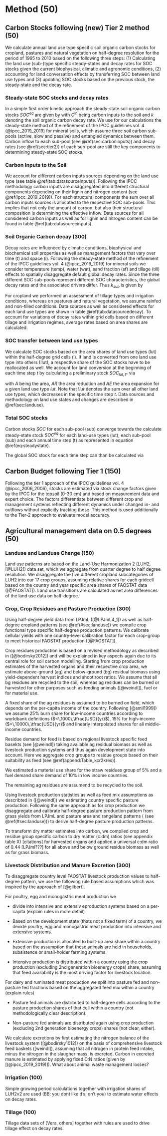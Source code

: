 # Method (50)

<!-- Soil carbon dynamics are modeled using a yearly based SOC model and carbon input and management data. -->

## Carbon Stocks following (new) Tier 2 method (50) {#sec:carbonbudget}

We calculate annual land use type specific soil organic carbon stocks for cropland, pastures and natural vegetation on half-degree resolution for the period of 1965 to 2010 based on the following three steps: (1) Calculating the land use (sub-)type specific steady-states and decay rates for SOC stocks given the current biophysical, climatic and agronomic conditions, (2) accounting for land conversation effects by transferring SOC between land use types and (3) updating SOC stocks based on the previous stock, the steady-state and the decay rate. 

### Steady-state SOC stocks and decay rates

In a simple first order kinetic approach the steady-state soil organic carbon stocks $SOC^{eq}$ are given by 
\begin{equation}
SOC^{eq} =\frac{C^{\textrm{in}}}{k}
\label{eq:inoutflow}
\end{equation}
with $C^{\textrm{in}}$ being carbon inputs to the soil and $k$ denoting the soil organic carbon decay rate. We use for our calculations the steady-state method of the refinement of the IPCC guidelines vol. 4 (@ipcc_2019_2019) for mineral soils, which assume three soil carbon sub-pools (active, slow and passive) and entangled dynamics between them. Carbon inflow to each sub-pool (see \@ref(sec:carboninputs)) and decay rates (see \@ref(sec:tier2)) of each sub-pool are still the key components to determining steady-state SOC stocks.  

### Carbon Inputs to the Soil {#sec:carboninputs}

We account for different carbon inputs sources depending on the land use type (see table \@ref(tab:datasourceinputs)). Following the IPCC methodology carbon inputs are disaggregated into different structural components depending on their lignin and nitrogen content (see \@ref(ipcc_2019_2019)). For each structural components the sum over all carbon inputs sources is allocated to the respective SOC sub-pools. This implies that not only the amount of carbon, but also their structural composition is determining the effective inflow. Data sources for all considered carbon inputs as well as for lignin and nitrogen content can be found in table \@ref(tab:datasourceinputs).  

```{=latex}

 \begin{table*}[h]
 \caption{Type and data sources for carbon inputs to different land use types}
 \begin{tabular}{l l l l}
 \tophline
  Land use types   & source of carbon inputs & data source & nitrogen and lignin content \\
 \middlehline
 \multirow{3}{*}{Cropland} & residues & FAOSTAT, LPJmL4 [2, sec:residues] & default values given by [2]  \\
                            & dead below ground biomass of crops & FAOSTAT, LPJmL4 [2, sec:residues] & default values given by [2] \\
                            & manure & FAOSTAT, Isabelle [2, sec:manure] & default values given by [2] \\
                            \hline
 \multirow{2}{*}{Pasture}  & annual litterfall & LPJmL4 [3] & default values given by [2] \\ 
                            & manure  & FAOSTAT, Isabelle [2, sec:manure] & default values given by [2] \\
                            \hline
  Natural vegetation        & annual litterfall & LPJmL4 [4]& \begin{minipage}[t]{0.28\columnwidth}\raggedright\strut Nitrogen and lignin content of tree compartments used in CENTURY [4] \strut \end{minipage}\tabularnewline
 \bottomhline
 \end{tabular}
 \label{tab:datasourceinputs}
 \belowtable{}
 \end{table*}
```

### Soil Organic Carbon decay (300) {#sec:tier2}

Decay rates are influenced by climatic conditions, biophysical and biochemical soil properties as well as management factors that vary over time (t) and space (i). Following the steady-state method of the refinement of the IPCC guidelines vol. 4 (@ipcc_2019_2019) for mineral soils we consider temperature (temp), water (wat), sand fraction (sf) and tillage (till) effects to spatially disaggregate default global decay rates. Since the three different SOC sub-pools represent different SOC characteristics, the global decay rates and the associated drivers differ. Thus $k_{sub}$ is given by

\begin{equation}
\begin{aligned}
& k_{active,t,i}  & = &~ k_{active}  ~ &\cdot~ temp_{t,i} ~ &\cdot~ wat_{t,i} ~ &\cdot~ till_{t,i} ~ & \cdot~ sf_{t,i}\\
& k_{slow,t,i}    & = &~ k_{slow}    ~ &\cdot~ temp_{t,i} ~ &\cdot~ wat_{t,i} ~ &\cdot~ till_{t,i} ~ &\\
& k_{passive,t,i} & = &~ k_{passive} ~ &\cdot~ temp_{t,i} ~ &\cdot~ wat_{t,i} ~ & ~ &
\label{eq:decayrates}
\end{aligned}
\end{equation}


For cropland we performed an assessment of tillage types and irrigation conditions, whereas on pastures and natural vegetation, we assume rainfed and non-tilled conditions. Data sources as well as considered effects for each land use types are shown in table \@ref(tab:datasourcedecay). To account for variations of decay rates within grid cells based on different tillage and irrigation regimes, average rates based on area shares are calculated.

```{=latex}

 \begin{table*}[h]
 \caption{Type and data sources for carbon inputs to different land use types}
 \begin{tabular}{l l l l}
 \tophline
  Land use types   & type of decay driver & parameter use to represent driver & data source \\
 \middlehline
 \multirow{2}{*}{all} & Soil quality & Sand fraction of the first 0-30 cm &  [SoilGrids]  \\
                      \cline{2-4}
                      
                      & Mircobial activity & air temperature & [CRUp4.0] \\
                      \cline{2-4}
                      
                      & Water restriction & precipitation \& potential evapotranspiration & [CRUp4.0] \\
                      \cline{1-4}
\multirow{2}{*}{\begin{minipage}[t]{0.2\columnwidth}\raggedright\strut Cropland\\(additionally)\strut\end{minipage}} & Water restriction*  & irrigation  & [sec:irrigation] \\ 
                      \cline{2-4}
                      
                      & Soil disturbance & tillage & [sec:tillage] \\
 \bottomhline
 \end{tabular}
 \label{tab:datasourcedecay}
 \belowtable{}
 \end{table*}
```

### SOC transfer between land use types

We calculate SOC stocks based on the area shares of land use types (lut) within the half-degree grid cells (i). If land is converted from one land use type into others (!lut), a respective share of the SOC stocks have to be reallocated as well. We account for land conversion at the beginning of each time step $t$ by calculating a preliminary stock $SOC_{lut,t*}$ via 

\begin{equation}
SOC_{lut,t*} = SOC_{lut,t-1} - \frac{SOC_{lut,t-1}}{A_{lut,t-1}} \cdot  AR_{lut,t} + \frac{SOC_{!lut,t-1}}{A_{!lut,t-1}} \cdot  AE_{lut,t} \qquad \forall sub, i  
\label{eq:ctransfer}
\end{equation}

with $A$ being the area, $AR$ the area reduction and $AE$ the area expansion for a given land use type $lut$. Note that $!lut$ denotes the sum over all other land use types, which decreases in the specific time step $t$. Data sources and methodology on land use states and changes are described in \@ref(sec:landuse).   

### Total SOC stocks

Carbon stocks $SOC$ for each sub-pool (sub) converge towards the calculate steady-state stock $SOC^{eq}$ for each land-use types (lut), each sub-pool (sub) and each annual time step (t) as represented in equation \@ref(eq:steadystate).

\begin{equation}
SOC_{t} = SOC_{t-1} + (SOC^{eq}_{t} - SOC_{t-1}) \cdot k_{t} \cdot 1\unit{a} \qquad \forall lut, sub, i.
\label{eq:steadystate}
\end{equation}

The global SOC stock for each time step can than be calculated via

\begin{equation}
SOC_{t} = \sum_{i} \underbrace{\sum_{lut} \overbrace{\sum_{sub} SOC_{lut, sub, t, i}.}^{\text{$SOC_{lut, t, i}$ - land use type specific SOC stock within cell}}}_{\text{$SOC_{t, i}$ - total SOC stock within cell}}
\label{eq:totalstock}
\end{equation}

\newpage


## Carbon Budget following Tier 1 (150) {#sec:tier1}

Following the tier 1 approach of the IPCC guidelines vol. 4 (@ipcc_2006_2006), stocks are estimated via stock change factors given by the IPCC for the topsoil (0-30 cm) and based on measurement data and expert choice. The factors  differentiate between different crop and management systems reflecting different dynamics under changed in- and outflows without explicitly tracking these. This method is used additionally to the Tier-2 approach to evaluate model accuracy.

## Agricultural management data on 0.5 degrees	(50) {#sec:agrimanagement}

### Landuse and Landuse Change (150) {#sec:landuse}

Land use patterns are based on the Land-Use Harmonization 2 (LUH2, [@LUH2]) data set, which we aggregate from quarter degree to half degree resolution. We disaggregate the five different cropland subcategories of LUH2 into our 17 crop groups, assuming relative shares for each gridcell based on the country and year specific area shares of FAOSTAT data ([@FAOSTAT]). Land use transitions are calculated as net area differences of the land use data on half-degree.

### Crop, Crop Residues and Pasture Production	(300)

Using half-degree yield data from LPJmL ([@LPJmL4_1]) as well as half-degree cropland patterns (see \@ref(#sec:landuse)) we compile crop functional type specific half-degree production patterns. We calibrate cellular yields with one country-level calibration factor for each crop-group to meet historical FAOSTAT production ([@FAOSTAT]).

Crop residues production is based on a revised methodology as described in ([@bodirsky2012]) and will be explained in key aspects again due to its central role for soil carbon modelling. Starting from crop production estimates of the harvested organs and their respective crop area, we estimate above-ground (ag) and below-ground (bg) residual biomass using yield-dependent harvest indices and shoot:root ratios. We assume that all bg residues are recycled to the soil, whereas ag residues can be burned or harvested for other purposes such as feeding animals ([@weindl]), fuel or for material use.

A fixed share of the ag residues is assumed to be burned on field, which depends on the per-capita income of the country. Following [@smil1999]) we assume 25% burn share for low-income countries according to worldbank definitions ($<\,1000\,\tfrac{USD}{yr}$), 15% for high-income  ($>\,10000\,\tfrac{USD}{yr}$ and linearly interpolated shares for all middle-income countries.

Residue demand for feed is based on regional livestock specific feed basekts (see [@weindl]) taking available ag residual biomass as well as livestock production systems and thus again development state into account. Here we aggregate crop groups to residue groups based on their suitability as feed (see \@ref(append:Table_kcr2kres)).

We estimated a material use share for the straw residues group of 5% and a fuel demand share demand of 10% in low income countries.

The remaining ag residues are assumend to be recycled to the soil.

<!-- Add formular or drawings here? --> 
<!-- if you want, but first finish the rest -->


Using livestock production statistics as well as feed mix assumptions as describted in ([@weindl]) we estimating country specific pasture production. Following the same approach as for crop production we disaggregate and calibrate half-degree pasture production pattern from grass yields from LPJmL and pasture area and rangeland patterns ( (see \@ref(#sec:landuse))) to derive half-degree pasture production patterns.


To transform dry matter estimates into carbon, we compiled crop and residue group specific carbon to dry matter (c:dm) ratios (see appendix table X) [citations] for harvested organs and applied a universal c:dm ratio of 0.44 [LPJml???] for all above and below ground residue biomass as well as for grass biomass.

### Livestock Distribution and Manure Excretion	(300)

To disaggregate country level FAOSTAT livestock production values to half-degree pattern, we use the following rule based assumptions which was inspired by the approach of [@gilbert].

For poultry, egg and monogastric meat production we 

* divide into intensive and extensiv eproduction systems based on a per-capita (explain rules in more detail)

* Based on the development state (thats not a fixed term) of a country, we devide poultry, egg and monogastric meat production into intensive and extensive systems.

* Extensive production is allocated to built-up area share <!-- built-up is the more correct terminology for our urban are --> within a country based on the assumption that these animals are held in households, subsistence or small-holder farming systems.  

* Intensive production is distributed within a country using the crop production (excluding 2nd generation bioenergy crops) share, assuming that feed availability is the most driving factor for livestock location.

For dairy and ruminated meat production we split into pasture fed and non-pasture fed fractions based on the aggregated feed mix within a country (explain rules)

<!-- how to spell out that crop is everything else then pasture? -->

* Pasture fed animals are distributed to half-degree cells according to the pasture production shares of that cell within a country (not methodologically clear description).

* Non-pasture fed animals are distributed again using crop production (excluding 2nd generation bioenergy crops) shares (not clear, either).

<!-- Add formular, drawings or visualisation here? --> <!-- No formulas needed, but precise wording --> 

<!-- TILL HERE -->

We calculate excretions by first estimating the nitrogen balance of the livestock system ([@bodirsky1012]) on the basis of comprehensive livestock feed baskets ([weindl]), assuming that all nitrogen in protein feed intake, minus the nitrogen in the slaugher mass, is excreted. 
Carbon in excreted manure is estimated by applying fixed C:N ratios (given by [(@ipcc_2019_2019)]).
What about animal waste management losses?

### Irrigation (100)
Simple growing period calculations together with irrigation shares of LUH2v2 are used (BB: you dont like d's, on't you) to estimate water effects on decay rates.

### Tillage (100)
Tillage data sets of [Vera, others] together with rules are used to drive tillage effect on decay rates.